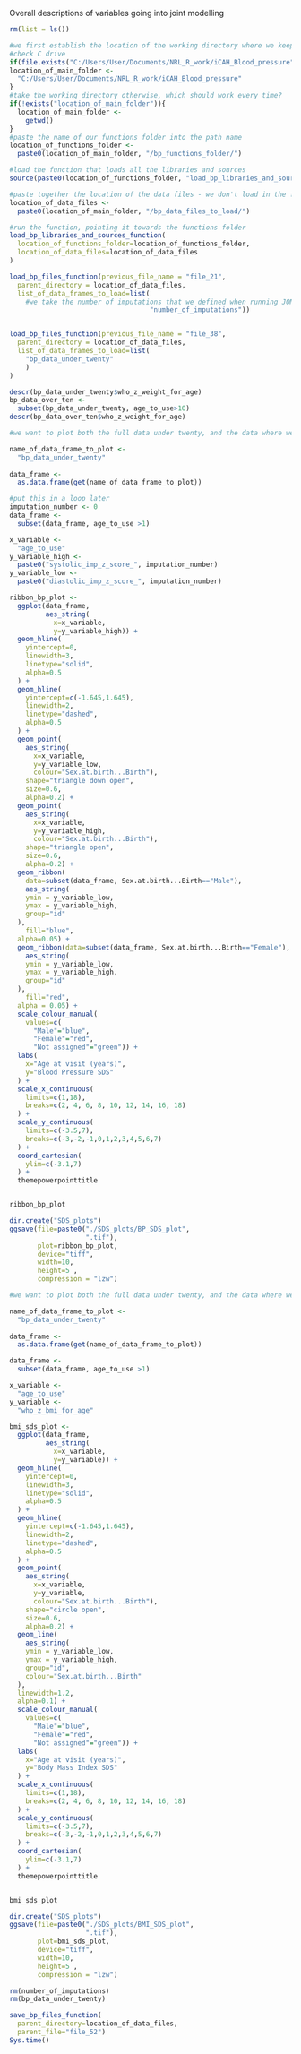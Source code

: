 Overall descriptions of variables going into joint modelling

```{r, load packages}
rm(list = ls())

#we first establish the location of the working directory where we keep everything, depending on whether it exists (i.e. which computer we are using)
#check C drive
if(file.exists("C:/Users/User/Documents/NRL_R_work/iCAH_Blood_pressure")){
location_of_main_folder <-
  "C:/Users/User/Documents/NRL_R_work/iCAH_Blood_pressure"
}
#take the working directory otherwise, which should work every time?
if(!exists("location_of_main_folder")){
  location_of_main_folder <- 
    getwd()
}
#paste the name of our functions folder into the path name
location_of_functions_folder <-
  paste0(location_of_main_folder, "/bp_functions_folder/")

#load the function that loads all the libraries and sources
source(paste0(location_of_functions_folder, "load_bp_libraries_and_sources_function.R"))

#paste together the location of the data files - we don't load in the first file, but we need this location for the end
location_of_data_files <-
  paste0(location_of_main_folder, "/bp_data_files_to_load/")

#run the function, pointing it towards the functions folder
load_bp_libraries_and_sources_function(
  location_of_functions_folder=location_of_functions_folder,
  location_of_data_files=location_of_data_files
)

load_bp_files_function(previous_file_name = "file_21",
  parent_directory = location_of_data_files,
  list_of_data_frames_to_load=list(
    #we take the number of imputations that we defined when running JOMO:
                                   "number_of_imputations"))


load_bp_files_function(previous_file_name = "file_38",
  parent_directory = location_of_data_files,
  list_of_data_frames_to_load=list(
    "bp_data_under_twenty"
    )
)

descr(bp_data_under_twenty$who_z_weight_for_age)
bp_data_over_ten <-
  subset(bp_data_under_twenty, age_to_use>10)
descr(bp_data_over_ten$who_z_weight_for_age)
```

```{r, ribbon plot of BP SDS}
#we want to plot both the full data under twenty, and the data where we have 

name_of_data_frame_to_plot <-
  "bp_data_under_twenty"
  
data_frame <- 
  as.data.frame(get(name_of_data_frame_to_plot))  

#put this in a loop later
imputation_number <- 0
data_frame <- 
  subset(data_frame, age_to_use >1)

x_variable <- 
  "age_to_use"
y_variable_high <- 
  paste0("systolic_imp_z_score_", imputation_number)
y_variable_low <-
  paste0("diastolic_imp_z_score_", imputation_number)

ribbon_bp_plot <- 
  ggplot(data_frame, 
         aes_string(
           x=x_variable, 
           y=y_variable_high)) +
  geom_hline(
    yintercept=0,
    linewidth=3,
    linetype="solid",
    alpha=0.5
  ) +
  geom_hline(
    yintercept=c(-1.645,1.645),
    linewidth=2,
    linetype="dashed",
    alpha=0.5
  ) +
  geom_point(
    aes_string(
      x=x_variable, 
      y=y_variable_low,
      colour="Sex.at.birth...Birth"),
    shape="triangle down open",
    size=0.6,
    alpha=0.2) +
  geom_point(
    aes_string(
      x=x_variable, 
      y=y_variable_high,
      colour="Sex.at.birth...Birth"),
    shape="triangle open",
    size=0.6,
    alpha=0.2) +
  geom_ribbon(
    data=subset(data_frame, Sex.at.birth...Birth=="Male"),
    aes_string(
    ymin = y_variable_low,
    ymax = y_variable_high,
    group="id"
  ),
    fill="blue",
  alpha=0.05) +
  geom_ribbon(data=subset(data_frame, Sex.at.birth...Birth=="Female"),
    aes_string(
    ymin = y_variable_low,
    ymax = y_variable_high,
    group="id"
  ),
    fill="red",
  alpha = 0.05) + 
  scale_colour_manual(
    values=c(
      "Male"="blue",
      "Female"="red",
      "Not assigned"="green")) + 
  labs(
    x="Age at visit (years)",
    y="Blood Pressure SDS"
  ) +
  scale_x_continuous(
    limits=c(1,18),
    breaks=c(2, 4, 6, 8, 10, 12, 14, 16, 18)
  ) +
  scale_y_continuous(
    limits=c(-3.5,7),
    breaks=c(-3,-2,-1,0,1,2,3,4,5,6,7)
  ) +
  coord_cartesian(
    ylim=c(-3.1,7)
  ) +
  themepowerpointtitle


ribbon_bp_plot

dir.create("SDS_plots")
ggsave(file=paste0("./SDS_plots/BP_SDS_plot", 
                   ".tif"),
       plot=ribbon_bp_plot, 
       device="tiff", 
       width=10, 
       height=5 , 
       compression = "lzw")
```

```{r, line plot of BMI SDS}
#we want to plot both the full data under twenty, and the data where we have 

name_of_data_frame_to_plot <-
  "bp_data_under_twenty"
  
data_frame <- 
  as.data.frame(get(name_of_data_frame_to_plot))  

data_frame <- 
  subset(data_frame, age_to_use >1)

x_variable <- 
  "age_to_use"
y_variable <- 
  "who_z_bmi_for_age"

bmi_sds_plot <- 
  ggplot(data_frame, 
         aes_string(
           x=x_variable, 
           y=y_variable)) +
  geom_hline(
    yintercept=0,
    linewidth=3,
    linetype="solid",
    alpha=0.5
  ) +
  geom_hline(
    yintercept=c(-1.645,1.645),
    linewidth=2,
    linetype="dashed",
    alpha=0.5
  ) +
  geom_point(
    aes_string(
      x=x_variable, 
      y=y_variable,
      colour="Sex.at.birth...Birth"),
    shape="circle open",
    size=0.6,
    alpha=0.2) +
  geom_line(
    aes_string(
    ymin = y_variable_low,
    ymax = y_variable_high,
    group="id",
    colour="Sex.at.birth...Birth"
  ),
  linewidth=1.2,
  alpha=0.1) +
  scale_colour_manual(
    values=c(
      "Male"="blue",
      "Female"="red",
      "Not assigned"="green")) + 
  labs(
    x="Age at visit (years)",
    y="Body Mass Index SDS"
  ) +
  scale_x_continuous(
    limits=c(1,18),
    breaks=c(2, 4, 6, 8, 10, 12, 14, 16, 18)
  ) +
  scale_y_continuous(
    limits=c(-3.5,7),
    breaks=c(-3,-2,-1,0,1,2,3,4,5,6,7)
  ) +
  coord_cartesian(
    ylim=c(-3.1,7)
  ) +
  themepowerpointtitle


bmi_sds_plot

dir.create("SDS_plots")
ggsave(file=paste0("./SDS_plots/BMI_SDS_plot", 
                   ".tif"),
       plot=bmi_sds_plot, 
       device="tiff", 
       width=10, 
       height=5 , 
       compression = "lzw")
```

```{r, clear variables to prevent unnecessary saves}
rm(number_of_imputations)
rm(bp_data_under_twenty)
```

```{r, end of file so save all the listed dataframes into the parent directory}
save_bp_files_function(
  parent_directory=location_of_data_files,
  parent_file="file_52")
Sys.time()
```